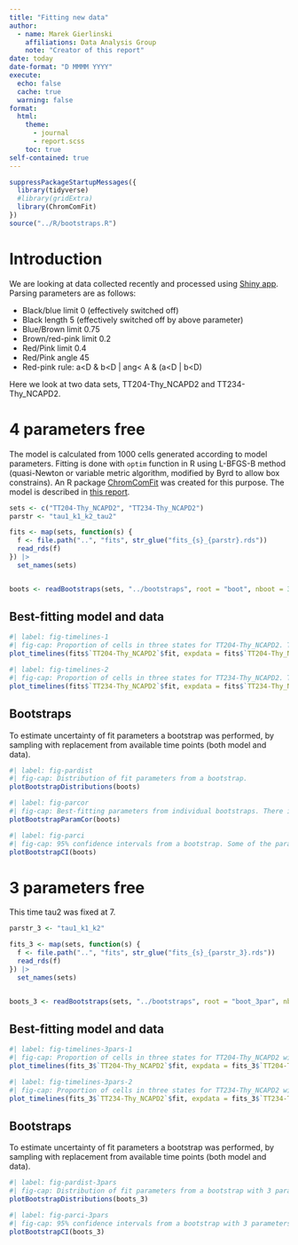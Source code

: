 ```yaml
---
title: "Fitting new data"
author:
  - name: Marek Gierlinski
    affiliations: Data Analysis Group
    note: "Creator of this report"
date: today
date-format: "D MMMM YYYY"
execute:
  echo: false
  cache: true
  warning: false
format:
  html:
    theme:
      - journal
      - report.scss
    toc: true
self-contained: true
---
```



```r
suppressPackageStartupMessages({
  library(tidyverse)
  #library(gridExtra)
  library(ChromComFit)
})
source("../R/bootstraps.R")
```

# Introduction

We are looking at data collected recently and processed using [Shiny app](https://shiny.compbio.dundee.ac.uk/private/marek_chromcom2/parsing_states/). Parsing parameters are as follows:

 - Black/blue limit 0 (effectively switched off)
 - Black length 5 (effectively switched off by above parameter)
 - Blue/Brown limit 0.75
 - Brown/red-pink limit 0.2
 - Red/Pink limit 0.4
 - Red/Pink angle 45
 - Red-pink rule: a<D & b<D | ang< A & (a<D | b<D)

Here we look at two data sets, TT204-Thy_NCAPD2 and TT234-Thy_NCAPD2.

# 4 parameters free

The model is calculated from 1000 cells generated according to model parameters. Fitting is done with `optim` function in R using L-BFGS-B method (quasi-Newton or variable metric algorithm, modified by Byrd to allow box constrains). An R package [ChromComFit](https://github.com/bartongroup/MG_ChromComFit) was created for this purpose. The model is described in [this report](http://www.compbio.dundee.ac.uk/user/mgierlinski/chromcom/doc/mod3.html).

```r
sets <- c("TT204-Thy_NCAPD2", "TT234-Thy_NCAPD2")
parstr <- "tau1_k1_k2_tau2"
```


```r
fits <- map(sets, function(s) {
  f <- file.path("..", "fits", str_glue("fits_{s}_{parstr}.rds"))
  read_rds(f)
}) |> 
  set_names(sets)


boots <- readBootstraps(sets, "../bootstraps", root = "boot", nboot = 300, halflife = TRUE)
```

## Best-fitting model and data

```r
#| label: fig-timelines-1
#| fig-cap: Proportion of cells in three states for TT204-Thy_NCAPD2. Thin lines represent experimental data, thick lines represent the best-fitting model.
plot_timelines(fits$`TT204-Thy_NCAPD2`$fit, expdata = fits$`TT204-Thy_NCAPD2`$echr, smooth = TRUE, k = 3, withpars = TRUE)
```

```r
#| label: fig-timelines-2
#| fig-cap: Proportion of cells in three states for TT234-Thy_NCAPD2. Thin lines represent experimental data, thick lines represent the best-fitting model.
plot_timelines(fits$`TT234-Thy_NCAPD2`$fit, expdata = fits$`TT234-Thy_NCAPD2`$echr, smooth = TRUE, k = 3, withpars = TRUE)
```

## Bootstraps

To estimate uncertainty of fit parameters a bootstrap was performed, by sampling with replacement from available time points (both model and data).

```r
#| label: fig-pardist
#| fig-cap: Distribution of fit parameters from a bootstrap.
plotBootstrapDistributions(boots)
```


```r
#| label: fig-parcor
#| fig-cap: Best-fitting parameters from individual bootstraps. There is a correlation between k2 and half-life 2. This makes fitting more difficult - fixing one of the parameters would help constraining the model.
plotBootstrapParamCor(boots)
```


```r
#| label: fig-parci
#| fig-cap: 95% confidence intervals from a bootstrap. Some of the parameters are poorely constrained.
plotBootstrapCI(boots)
```





# 3 parameters free

This time tau2 was fixed at 7.

```r
parstr_3 <- "tau1_k1_k2"
```


```r
fits_3 <- map(sets, function(s) {
  f <- file.path("..", "fits", str_glue("fits_{s}_{parstr_3}.rds"))
  read_rds(f)
}) |> 
  set_names(sets)


boots_3 <- readBootstraps(sets, "../bootstraps", root = "boot_3par", nboot = 300, halflife = TRUE)
```

## Best-fitting model and data

```r
#| label: fig-timelines-3pars-1
#| fig-cap: Proportion of cells in three states for TT204-Thy_NCAPD2 with 3 parameters. Thin lines represent experimental data, thick lines represent the best-fitting model.
plot_timelines(fits_3$`TT204-Thy_NCAPD2`$fit, expdata = fits_3$`TT204-Thy_NCAPD2`$echr, smooth = TRUE, k = 3, withpars = TRUE)
```

```r
#| label: fig-timelines-3pars-2
#| fig-cap: Proportion of cells in three states for TT234-Thy_NCAPD2 with 3 parameters. Thin lines represent experimental data, thick lines represent the best-fitting model.
plot_timelines(fits_3$`TT234-Thy_NCAPD2`$fit, expdata = fits_3$`TT234-Thy_NCAPD2`$echr, smooth = TRUE, k = 3, withpars = TRUE)
```

## Bootstraps

To estimate uncertainty of fit parameters a bootstrap was performed, by sampling with replacement from available time points (both model and data).

```r
#| label: fig-pardist-3pars
#| fig-cap: Distribution of fit parameters from a bootstrap with 3 parameters.
plotBootstrapDistributions(boots_3)
```


```r
#| label: fig-parci-3pars
#| fig-cap: 95% confidence intervals from a bootstrap with 3 parameters. Some of the parameters are poorely constrained.
plotBootstrapCI(boots_3)
```






